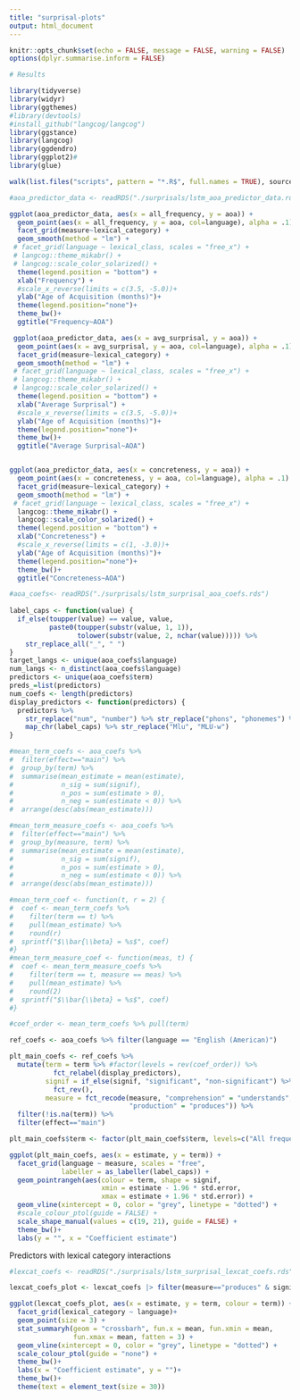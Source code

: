 ```yaml
---
title: "surprisal-plots"
output: html_document
---
```


```r
knitr::opts_chunk$set(echo = FALSE, message = FALSE, warning = FALSE)
options(dplyr.summarise.inform = FALSE)

# Results

library(tidyverse)
library(widyr)
library(ggthemes)
#library(devtools)
#install_github("langcog/langcog")
library(ggstance)
library(langcog)
library(ggdendro)
library(ggplot2)#
library(glue)

walk(list.files("scripts", pattern = "*.R$", full.names = TRUE), source)
```

```r
#aoa_predictor_data <- readRDS("./surprisals/lstm_aoa_predictor_data.rds" )

ggplot(aoa_predictor_data, aes(x = all_frequency, y = aoa)) + 
  geom_point(aes(x = all_frequency, y = aoa, col=language), alpha = .1) + 
  facet_grid(measure~lexical_category) +
  geom_smooth(method = "lm") + 
 # facet_grid(language ~ lexical_class, scales = "free_x") + 
 # langcog::theme_mikabr() + 
 # langcog::scale_color_solarized() + 
  theme(legend.position = "bottom") + 
  xlab("Frequency") + 
  #scale_x_reverse(limits = c(3.5, -5.0))+
  ylab("Age of Acquisition (months)")+
  theme(legend.position="none")+
  theme_bw()+
  ggtitle("Frequency~AOA")

 ggplot(aoa_predictor_data, aes(x = avg_surprisal, y = aoa)) + 
  geom_point(aes(x = avg_surprisal, y = aoa, col=language), alpha = .1) + 
  facet_grid(measure~lexical_category) +
  geom_smooth(method = "lm") + 
 # facet_grid(language ~ lexical_class, scales = "free_x") + 
 # langcog::theme_mikabr() + 
 # langcog::scale_color_solarized() + 
  theme(legend.position = "bottom") + 
  xlab("Average Surprisal") + 
  #scale_x_reverse(limits = c(3.5, -5.0))+
  ylab("Age of Acquisition (months)")+
  theme(legend.position="none")+
  theme_bw()+
  ggtitle("Average Surprisal~AOA")


ggplot(aoa_predictor_data, aes(x = concreteness, y = aoa)) + 
  geom_point(aes(x = concreteness, y = aoa, col=language), alpha = .1) + 
  facet_grid(measure~lexical_category) +
  geom_smooth(method = "lm") + 
 # facet_grid(language ~ lexical_class, scales = "free_x") + 
  langcog::theme_mikabr() + 
  langcog::scale_color_solarized() + 
  theme(legend.position = "bottom") + 
  xlab("Concreteness") + 
  #scale_x_reverse(limits = c(1, -3.0))+
  ylab("Age of Acquisition (months)")+
  theme(legend.position="none")+
  theme_bw()+
  ggtitle("Concreteness~AOA")


```

```r
#aoa_coefs<- readRDS("./surprisals/lstm_surprisal_aoa_coefs.rds") 
 
label_caps <- function(value) {
  if_else(toupper(value) == value, value,
          paste0(toupper(substr(value, 1, 1)),
                 tolower(substr(value, 2, nchar(value))))) %>%
    str_replace_all("_", " ")
}
target_langs <- unique(aoa_coefs$language)
num_langs <- n_distinct(aoa_coefs$language)
predictors <- unique(aoa_coefs$term)
preds_=list(predictors)
num_coefs <- length(predictors)
display_predictors <- function(predictors) {
  predictors %>%
    str_replace("num", "number") %>% str_replace("phons", "phonemes") %>%
    map_chr(label_caps) %>% str_replace("Mlu", "MLU-w")
}

```

```r

#mean_term_coefs <- aoa_coefs %>%
#  filter(effect=="main") %>%
#  group_by(term) %>%
#  summarise(mean_estimate = mean(estimate),
#            n_sig = sum(signif),
#            n_pos = sum(estimate > 0),
#            n_neg = sum(estimate < 0)) %>%
#  arrange(desc(abs(mean_estimate)))

#mean_term_measure_coefs <- aoa_coefs %>%
#  filter(effect=="main") %>%
#  group_by(measure, term) %>%
#  summarise(mean_estimate = mean(estimate),
#            n_sig = sum(signif),
#            n_pos = sum(estimate > 0),
#            n_neg = sum(estimate < 0)) %>%
#  arrange(desc(abs(mean_estimate)))

#mean_term_coef <- function(t, r = 2) {
#  coef <- mean_term_coefs %>%
#    filter(term == t) %>%
#    pull(mean_estimate) %>%
#    round(r)
#  sprintf("$\\bar{\\beta} = %s$", coef)
#}
#mean_term_measure_coef <- function(meas, t) {
#  coef <- mean_term_measure_coefs %>%
#    filter(term == t, measure == meas) %>%
#    pull(mean_estimate) %>%
#    round(2)
#  sprintf("$\\bar{\\beta} = %s$", coef)
#}

#coef_order <- mean_term_coefs %>% pull(term)

ref_coefs <- aoa_coefs %>% filter(language == "English (American)")

plt_main_coefs <- ref_coefs %>%
  mutate(term = term %>% #factor(levels = rev(coef_order)) %>%
           fct_relabel(display_predictors),
         signif = if_else(signif, "significant", "non-significant") %>%
           fct_rev(),
         measure = fct_recode(measure, "comprehension" = "understands",
                              "production" = "produces")) %>%
  filter(!is.na(term)) %>%
  filter(effect=="main")

plt_main_coefs$term <- factor(plt_main_coefs$term, levels=c("All frequency", "Avg surprisal", "Concreteness", "Function words", "Predicates", "Nouns"))

ggplot(plt_main_coefs, aes(x = estimate, y = term)) +
  facet_grid(language ~ measure, scales = "free",
             labeller = as_labeller(label_caps)) +
  geom_pointrangeh(aes(colour = term, shape = signif,
                       xmin = estimate - 1.96 * std.error,
                       xmax = estimate + 1.96 * std.error)) +
  geom_vline(xintercept = 0, color = "grey", linetype = "dotted") +
  #scale_colour_ptol(guide = FALSE) +
  scale_shape_manual(values = c(19, 21), guide = FALSE) +
  theme_bw()+
  labs(y = "", x = "Coefficient estimate")

```


Predictors with lexical category interactions
```r

#lexcat_coefs <- readRDS("./surprisals/lstm_surprisal_lexcat_coefs.rds")

lexcat_coefs_plot <- lexcat_coefs |> filter(measure=="produces" & signif == TRUE)

ggplot(lexcat_coefs_plot, aes(x = estimate, y = term, colour = term)) +
  facet_grid(lexical_category ~ language)+
  geom_point(size = 3) +
  stat_summaryh(geom = "crossbarh", fun.x = mean, fun.xmin = mean,
                fun.xmax = mean, fatten = 3) +
  geom_vline(xintercept = 0, color = "grey", linetype = "dotted") +
  scale_colour_ptol(guide = "none") +
  theme_bw()+
  labs(x = "Coefficient estimate", y = "")+
  theme_bw()+
  theme(text = element_text(size = 30))    

```

